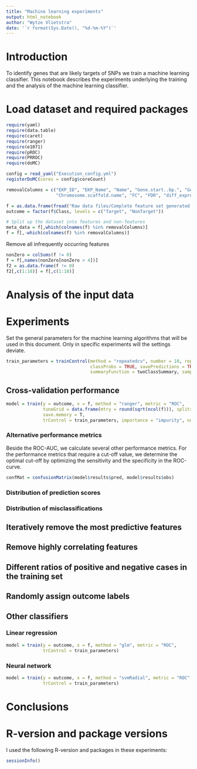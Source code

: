 ```yaml
---
title: "Machine learning experiments"
output: html_notebook
author: "Wytze Vlietstra"
date: '`r format(Sys.Date(), "%d-%m-%Y")`'
---
```


# Introduction

To identify genes that are likely targets of SNPs we train a machine learning classifier.
This notebook describes the experiments underlying the training and the analysis of the machine learning classifier.


# Load dataset and required packages

```r
require(yaml)
require(data.table)
require(caret)
require(ranger)
require(e1071)
require(pROC)
require(PRROC)
require(doMC)

config = read_yaml("Execution_config.yml")
registerDoMC(cores = config$coreCount)
```

```r
removalColumns = c("EKP_ID", "EKP_Name", "Name", "Gene.start..bp.", "Gene.end..bp.",
                   "Chromosome.scaffold.name", "FC", "FDR", "diff_expression", "Class")

f = as.data.frame(fread("Raw data files/Complete feature set generated on 2019-06-12.csv"))
outcome = factor(f$Class, levels = c("Target", "NonTarget"))

# Split up the dataset into features and non-features
meta_data = f[,which(colnames(f) %in% removalColumns)]
f = f[,-which(colnames(f) %in% removalColumns)]
```

Remove all infrequently occurring features
```r
nonZero = colSums(f != 0)
f = f[,names(nonZero[nonZero > 4])]
f2 = as.data.frame(f != 0)
f2[,c(1:18)] = f[,c(1:18)]
```

# Analysis of the input data

# Experiments

Set the general parameters for the machine learning algorithms that will be used in this document.
Only in specific experiments will the settings deviate.

```r
train_parameters = trainControl(method = "repeatedcv", number = 10, repeats = 10,
                                classProbs = TRUE, savePredictions = TRUE, 
                                summaryFunction = twoClassSummary, sampling = "down")
```

## Cross-validation performance
```r
model = train(y = outcome, x = f, method = "ranger", metric = "ROC", 
              tuneGrid = data.frame(mtry = round(sqrt(ncol(f))), splitrule = "gini", min.node.size = 1),
              save.memory = T,
              trControl = train_parameters, importance = "impurity", num.trees = 1000)
```

### Alternative performance metrics

Beside the ROC-AUC, we calculate several other performance metrics.
For the performance metrics that require a cut-off value, we determine the optimal cut-off by optimizing the sensitivity and the specificity in the ROC-curve.

```r
confMat = confusionMatrix(model$results$pred, model$results$obs)

```

### Distribution of prediction scores

### Distribution of misclassifications

## Iteratively remove the most predictive features

## Remove highly correlating features

## Different ratios of positive and negative cases in the training set

## Randomly assign outcome labels

## Other classifiers

### Linear regression

```r
model = train(y = outcome, x = f, method = "glm", metric = "ROC", 
              trControl = train_parameters)
```

### Neural network

```r
model = train(y = outcome, x = f, method = "svmRadial", metric = "ROC", 
              trControl = train_parameters)
```

# Conclusions

# R-version and package versions

I used the following R-version and packages in these experiments:

```r
sessionInfo()
```